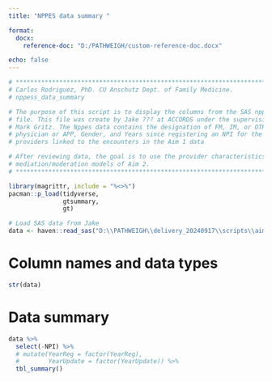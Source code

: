 ```yaml
---
title: "NPPES data summary "

format: 
  docx:
    reference-doc: "D:/PATHWEIGH/custom-reference-doc.docx"

echo: false
---
```


```r
# *****************************************************************************
# Carlos Rodriguez, PhD. CU Anschutz Dept. of Family Medicine.
# nppess_data_summary

# The purpose of this script is to display the columns from the SAS nppes_data 
# file. This file was create by Jake ??? at ACCORDS under the supervision of
# Mark Gritz. The Nppes data contains the designation of FM, IM, or OTHER 
# physician or APP, Gender, and Years since registering an NPI for the
# providers linked to the encounters in the Aim 1 data

# After reviewing data, the goal is to use the provider characteristics in the
# mediation/moderation models of Aim 2. 
# *****************************************************************************
```

```r
library(magrittr, include = "%<>%")
pacman::p_load(tidyverse, 
               gtsummary,
               gt)
```

```r
# Load SAS data from Jake
data <- haven::read_sas("D:\\PATHWEIGH\\delivery_20240917\\scripts\\aim2\\nppes_data.sas7bdat")
```

# Column names and data types
```r
str(data)
```

# Data summary
```r
data %>%
  select(-NPI) %>%
  # mutate(YearReg = factor(YearReg),
  #        YearUpdate = factor(YearUpdate)) %>%
  tbl_summary()
```